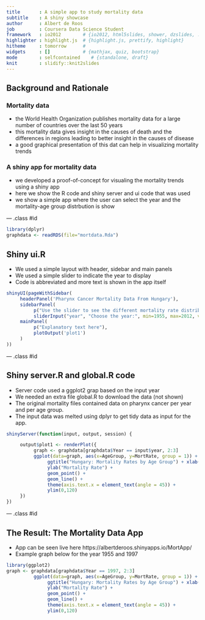 ---
title       : A simple app to study mortality data
subtitle    : A shiny showcase
author      : Albert de Roos
job         : Coursera Data Science Student
framework   : io2012        # {io2012, html5slides, shower, dzslides, ...}
highlighter : highlight.js  # {highlight.js, prettify, highlight}
hitheme     : tomorrow      # 
widgets     : []            # {mathjax, quiz, bootstrap}
mode        : selfcontained    # {standalone, draft}
knit        : slidify::knit2slides
---

## Background and Rationale

### Mortality data
- the World Health Organization publishes mortality data for a large number of countries over the last 50 years
- this mortality data gives insight in the causes of death and the differences in regions leading to better insight in the causes of disease
- a good graphical presentation of this dat can help in visualizing mortality trends

### A shiny app for mortality data
- we developed a proof-of-concept for visualing the mortality trends using a shiny app
- here we show the R code and shiny server and ui code that was used
- we show a simple app where the user can select the year and the mortality-age group distrbution is show

--- .class #id 

```{r imports, echo=FALSE, warning=FALSE, message=FALSE}
library(dplyr)
graphdata <- readRDS(file="mortdata.Rda") 

```

## Shiny ui.R

- We used a simple layout with header, sidebar and main panels
- We used a simple slider to indicate the year to display
- Code is abbreviated and more text is shown in the app itself

```{r code, eval=FALSE}
shinyUI(pageWithSidebar(
     headerPanel('Pharynx Cancer Mortality Data From Hungary'),
     sidebarPanel(
          p("Use the slider to see the different mortality rate distribution"),
          sliderInput("year", "Choose the year:", min=1955, max=2012, value=1995, sep = "")),
     mainPanel(
          p("Explanatory text here"),
          plotOutput('plot1')
     )
))
```

--- .class #id 

## Shiny server.R and global.R code
- Server code used a ggplot2 grap based on the input year
- We needed an extra file global.R to download the data (not shown)
- The original mortality files contained data on pharynx cancer per year and per age group.
- The input data was melted using dplyr to get tidy data as input for the app.

```{r server, eval=FALSE}

shinyServer(function(input, output, session) {

     output$plot1 <- renderPlot({
          graph <- graphdata[graphdata$Year == input$year, 2:3]
          ggplot(data=graph, aes(x=AgeGroup, y=MortRate, group = 1)) +
               ggtitle("Hungary: Mortality Rates by Age Group") + xlab("Age Group") + 
               ylab("Mortality Rate") +
               geom_point() +
               geom_line() +
               theme(axis.text.x = element_text(angle = 45)) +
               ylim(0,120)
     })
})
```

--- .class #id 

## The Result: The Mortality Data App
- App can be seen live here https://albertderoos.shinyapps.io/MortApp/
- Example graph below for the year 1955 and 1997 

```{r graph_output`, echo=FALSE}
library(ggplot2)
graph <- graphdata[graphdata$Year == 1997, 2:3]
          ggplot(data=graph, aes(x=AgeGroup, y=MortRate, group = 1)) +
               ggtitle("Hungary: Mortality Rates by Age Group") + xlab("Age Group") +
               ylab("Mortality Rate") +
               geom_point() +
               geom_line() +
               theme(axis.text.x = element_text(angle = 45)) +
               ylim(0,120)

```
